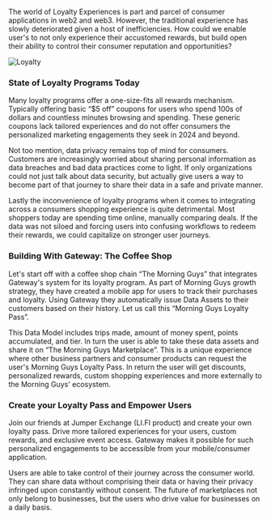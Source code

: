 The world of Loyalty Experiences is part and parcel of consumer applications in web2 and web3. However, the traditional experience has slowly deteriorated given a host of inefficiencies. How could we enable user's to not only experience their accustomed rewards, but build open their ability to control their consumer reputation and opportunities?

![Loyalty](assets/usecases/loyalty.png)

### State of Loyalty Programs Today

Many loyalty programs offer a one-size-fits all rewards mechanism. Typically offering basic “$5 off” coupons for users who spend 100s of dollars and countless minutes browsing and spending. These generic coupons lack tailored experiences and do not offer consumers the personalized marketing engagements they seek in 2024 and beyond.

Not too mention, data privacy remains top of mind for consumers. Customers are increasingly worried about sharing personal information as data breaches and bad data practices come to light. If only organizations could not just talk about data security, but actually give users a way to become part of that journey to share their data in a safe and private manner.

Lastly the inconvenience of loyalty programs when it comes to integrating across a consumers shopping experience is quite detrimental. Most shoppers today are spending time online, manually comparing deals. If the data was not siloed and forcing users into confusing workflows to redeem their rewards, we could capitalize on stronger user journeys.

### Building With Gateway: The Coffee Shop

Let's start off with a coffee shop chain “The Morning Guys” that integrates Gateway's system for its loyalty program. As part of Morning Guys growth strategy, they have created a mobile app for users to track their purchases and loyalty. Using Gateway they automatically issue Data Assets to their customers based on their history. Let us call this “Morning Guys Loyalty Pass”.

This Data Model includes trips made, amount of money spent, points accumulated, and tier. In turn the user is able to take these data assets and share it on “The Morning Guys Marketplace”. This is a unique experience where other business partners and consumer products can request the user's Morning Guys Loyalty Pass. In return the user will get discounts, personalized rewards, custom shopping experiences and more externally to the Morning Guys' ecosystem.

### Create your Loyalty Pass and Empower Users

Join our friends at Jumper Exchange (LI.FI product) and create your own loyalty pass. Drive more tailored experiences for your users, custom rewards, and exclusive event access. Gateway makes it possible for such personalized engagements to be accessible from your mobile/consumer application.

Users are able to take control of their journey across the consumer world. They can share data without comprising their data or having their privacy infringed upon constantly without consent. The future of marketplaces not only belong to businesses, but the users who drive value for businesses on a daily basis.
